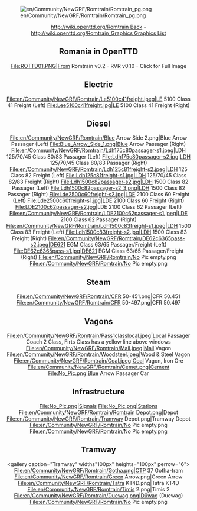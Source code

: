 [[File:en/Community/NewGRF/Romtrain/Romtrain pg.png|center]]
<center>[[http://wiki.openttd.org/Romtrain Back]] - [[http://wiki.openttd.org/Romtrain_Graphics Graphics List]]</center>


<center>{{en/Del}}</center>

<center>
==Romania in OpenTTD==
<gallery caption="Romanian in OpenTTD" widths="400px" heights="250px" perrow="1">
File:ROTTD01.PNG|From Romtrain v0.2 - RVR v0.10 - Click for Full Image
</gallery>
==Electric==
<gallery caption="Electric" widths="100px" heights="100px" perrow="4">
File:en/Community/NewGRF/Romtrain/Le5100c41freight.jpeg|LE 5100 Class 41 Freight (Left)
File:Lee5100c41freight.jpg|LE 5100 Class 41 Freight (Right)
</gallery>
==Diesel==
<gallery caption="Diesel" widths="100px" heights="100px" perrow="6">
File:en/Community/NewGRF/Romtrain/Blue Arrow Side 2.png|Blue Arrow Passager (Left)
File:Blue_Arrow_Side_1.png|Blue Arrow Passager (Right)
File:en/Community/NewGRF/Romtrain/Ldh175c80passager-s1.jpeg|LDH 125/70/45 Class 80/83 Passager (Left)
File:Ldh175c80passager-s2.jpg|LDH 125/70/45 Class 80/83 Passager (Right)
File:en/Community/NewGRF/Romtrain/Ldh125c81freight-s2.jpeg|LDH 125 Class 82 Freight (Left)
File:Ldh125c81freight-s1.jpg|LDH 125/70/45 Class 82/83 Freight (Right)
File:Ldh1500c82passager-s2.jpg|LDH 1500 Class 82 Passager (Left)
File:Ldh1500c82passager-s2_3.png|LDH 1500 Class 82 Passager (Right)
File:Lde2500c60freight-s2.jpg|LDE 2100 Class 60 Freight (Left)
File:Lde2500c60freight-s1.jpg|LDE 2100 Class 60 Freight (Right)
File:LDE2100c62passager-s2.jpg‎|LDE 2100 Class 62 Passager (Left)
File:en/Community/NewGRF/Romtrain/LDE2100c62passager-s1.jpeg|LDE 2100 Class 62 Passager (Right)
File:en/Community/NewGRF/Romtrain/Ldh1500c83freight-s1.jpeg|LDH 1500 Class 83 Freight (Left)
File:Ldh1500c83freight-s2.jpg|LDH 1500 Class 83 Freight (Right)
File:en/Community/NewGRF/Romtrain/DE62c6365pass-s2.jpeg|DE621 EGM Class 63/65 Passager/Freight (Left)
File:DE62c6365pass-s1.jpg|DE621 EGM Class 63/65 Passager/Freight (Right)
File:en/Community/NewGRF/Romtrain/No Pic empty.png
File:en/Community/NewGRF/Romtrain/No Pic empty.png
</gallery>

==Steam==
<gallery caption="Diesel" widths="100px" heights="100px" perrow="6">
File:en/Community/NewGRF/Romtrain/CFR 50-451.png|CFR 50.451
File:en/Community/NewGRF/Romtrain/CFR 50-497.png|CFR 50.497
</gallery>

==Vagons==
<gallery caption="Vagons" widths="100px" heights="100px" perrow="6">
File:en/Community/NewGRF/Romtrain/Pass1classlocal.jpeg|Local Passager Coach 2 Class, Firts Class has a yellow line above windows
File:en/Community/NewGRF/Romtrain/Mail.jpeg|Mail Vagon
File:en/Community/NewGRF/Romtrain/Woodsteel.jpeg|Wood & Steel Vagon
File:en/Community/NewGRF/Romtrain/Coal.jpeg|Coal Vagon, Iron Ore
File:en/Community/NewGRF/Romtrain/Cemet.png|Cement
File:No_Pic.png|Blue Arrow Passager Car
</gallery>

==Infrastructure==
<gallery caption="Infrastructure" widths="100px" heights="100px" perrow="6">
File:No_Pic.png|Signals
File:No_Pic.png|Stations
File:en/Community/NewGRF/Romtrain/Romtrain Depot.png|Depot
File:en/Community/NewGRF/Romtrain/Tramway Depot.png|Tramway Depot
File:en/Community/NewGRF/Romtrain/No Pic empty.png
File:en/Community/NewGRF/Romtrain/No Pic empty.png
</gallery>

==Tramway==
<gallery caption="Tramway" widths"100px" heights="100px" perrow="6">
File:en/Community/NewGRF/Romtrain/Gotha.png|CTP 37 Gotha-tram
File:en/Community/NewGRF/Romtrain/Green Arrow.png|Green Arrow
File:en/Community/NewGRF/Romtrain/Tatra KT4D.png|Tatra KT4D
File:en/Community/NewGRF/Romtrain/Timis 2.png|Timis 2
File:en/Community/NewGRF/Romtrain/Duewag.png|Düwag (Duewag)
File:en/Community/NewGRF/Romtrain/No Pic empty.png
</gallery>